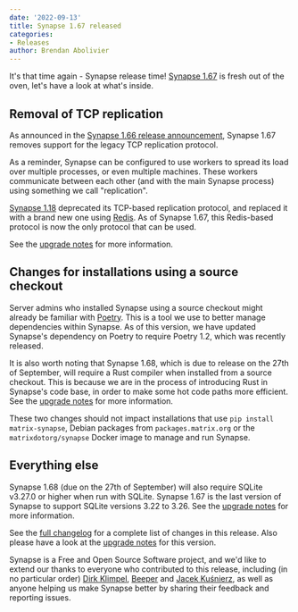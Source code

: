 ```yaml
---
date: '2022-09-13'
title: Synapse 1.67 released
categories:
- Releases
author: Brendan Abolivier
---
```



It's that time again - Synapse release time! [Synapse
1.67](https://github.com/matrix-org/synapse/releases/tag/v1.67.0) is fresh out
of the oven, let's have a look at what's inside.

## Removal of TCP replication

As announced in the [Synapse 1.66 release
announcement](https://matrix.org/blog/2022/09/02/synapse-1-66-released), Synapse 1.67 removes support for the legacy TCP replication protocol.

As a reminder, Synapse can be configured to use workers to spread its load over
multiple processes, or even multiple machines. These workers communicate between
each other (and with the main Synapse process) using something we call
"replication".

[Synapse 1.18](https://github.com/matrix-org/synapse/releases/tag/v1.18.0)
deprecated its TCP-based replication protocol, and replaced it with a brand new
one using [Redis](https://redis.io/). As of Synapse 1.67, this Redis-based
protocol is now the only protocol that can be used.

See the [upgrade
notes](https://matrix-org.github.io/synapse/v1.67/upgrade.html#direct-tcp-replication-is-no-longer-supported-migrate-to-redis)
for more information.

## Changes for installations using a source checkout

Server admins who installed Synapse using a source checkout might already be
familiar with [Poetry](https://python-poetry.org/). This is a tool we use
to better manage dependencies within Synapse. As of this version, we have
updated Synapse's dependency on Poetry to require Poetry 1.2, which was recently
released.

It is also worth noting that Synapse 1.68, which is due to release on the 27th
of September, will require a Rust compiler when installed from a source
checkout. This is because we are in the process of introducing Rust in Synapse's
code base, in order to make some hot code paths more efficient. See the [upgrade
notes](https://matrix-org.github.io/synapse/v1.67/upgrade.html#rust-requirement-in-the-next-release)
for more information.

These two changes should not impact installations that use `pip install
matrix-synapse`, Debian packages from `packages.matrix.org` or the
`matrixdotorg/synapse` Docker image to manage and run Synapse.

## Everything else

Synapse 1.68 (due on the 27th of September) will also require SQLite v3.27.0 or
higher when run with SQLite. Synapse 1.67 is the last version of Synapse to
support SQLite versions 3.22 to 3.26. See the [upgrade
notes](https://matrix-org.github.io/synapse/v1.67/upgrade.html#sqlite-version-requirement-in-the-next-release)
for more information.

See the [full
changelog](https://github.com/matrix-org/synapse/releases/tag/v1.67.0) for a
complete list of changes in this release. Also please have a look at the
[upgrade
notes](https://matrix-org.github.io/synapse/v1.67/upgrade#upgrading-to-v1670)
for this version.

Synapse is a Free and Open Source Software project, and we'd like to extend our
thanks to everyone who contributed to this release, including (in no particular
order) [Dirk Klimpel](https://github.com/dklimpel),
[Beeper](https://www.beeper.com/) and [Jacek
Kuśnierz](https://github.com/Vetchu), as well as anyone helping us make Synapse
better by sharing their feedback and reporting issues.

